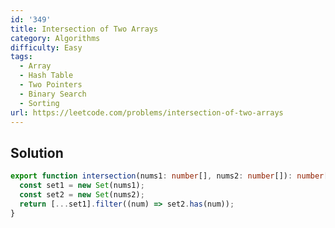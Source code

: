 ```yaml
---
id: '349'
title: Intersection of Two Arrays
category: Algorithms
difficulty: Easy
tags:
  - Array
  - Hash Table
  - Two Pointers
  - Binary Search
  - Sorting
url: https://leetcode.com/problems/intersection-of-two-arrays
---
```


## Solution

```typescript showLineNumbers
export function intersection(nums1: number[], nums2: number[]): number[] {
  const set1 = new Set(nums1);
  const set2 = new Set(nums2);
  return [...set1].filter((num) => set2.has(num));
}
```

